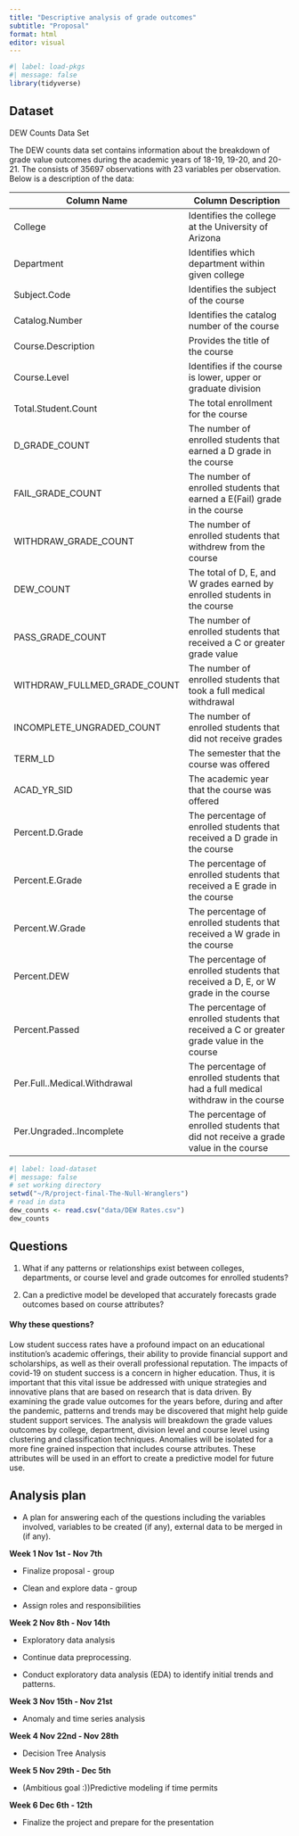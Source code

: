 ```yaml
---
title: "Descriptive analysis of grade outcomes"
subtitle: "Proposal"
format: html
editor: visual
---
```


```r
#| label: load-pkgs
#| message: false
library(tidyverse)
```

## Dataset

DEW Counts Data Set

The DEW counts data set contains information about the breakdown of grade value outcomes during the academic years of 18-19, 19-20, and 20-21. The consists of 35697 observations with 23 variables per observation. Below is a description of the data:

| Column Name                  | Column Description                                                                         |
|------------------------------|--------------------------------------------------------------------------------------------|
| College                      | Identifies the college at the University of Arizona                                        |
| Department                   | Identifies which department within given college                                           |
| Subject.Code                 | Identifies the subject of the course                                                       |
| Catalog.Number               | Identifies the catalog number of the course                                                |
| Course.Description           | Provides the title of the course                                                           |
| Course.Level                 | Identifies if the course is lower, upper or graduate division                              |
| Total.Student.Count          | The total enrollment for the course                                                        |
| D_GRADE_COUNT                | The number of enrolled students that earned a D grade in the course                        |
| FAIL_GRADE_COUNT             | The number of enrolled students that earned a E(Fail) grade in the course                  |
| WITHDRAW_GRADE_COUNT         | The number of enrolled students that withdrew from the course                              |
| DEW_COUNT                    | The total of D, E, and W grades earned by enrolled students in the course                  |
| PASS_GRADE_COUNT             | The number of enrolled students that received a C or greater grade value                   |
| WITHDRAW_FULLMED_GRADE_COUNT | The number of enrolled students that took a full medical withdrawal                        |
| INCOMPLETE_UNGRADED_COUNT    | The number of enrolled students that did not receive grades                                |
| TERM_LD                      | The semester that the course was offered                                                   |
| ACAD_YR_SID                  | The academic year that the course was offered                                              |
| Percent.D.Grade              | The percentage of enrolled students that received a D grade in the course                  |
| Percent.E.Grade              | The percentage of enrolled students that received a E grade in the course                  |
| Percent.W.Grade              | The percentage of enrolled students that received a W grade in the course                  |
| Percent.DEW                  | The percentage of enrolled students that received a D, E, or W grade in the course         |
| Percent.Passed               | The percentage of enrolled students that received a C or greater grade value in the course |
| Per.Full..Medical.Withdrawal | The percentage of enrolled students that had a full medical withdraw in the course         |
| Per.Ungraded..Incomplete     | The percentage of enrolled students that did not receive a grade value in the course       |

```r
#| label: load-dataset
#| message: false
# set working directory
setwd("~/R/project-final-The-Null-Wranglers")
# read in data
dew_counts <- read.csv("data/DEW Rates.csv")
dew_counts
```

## Questions

1.  What if any patterns or relationships exist between colleges, departments, or course level and grade outcomes for enrolled students?

2.  Can a predictive model be developed that accurately forecasts grade outcomes based on course attributes?

#### **Why these questions?**

Low student success rates have a profound impact on an educational institution's academic offerings, their ability to provide financial support and scholarships, as well as their overall professional reputation. The impacts of covid-19 on student success is a concern in higher education. Thus, it is important that this vital issue be addressed with unique strategies and innovative plans that are based on research that is data driven. By examining the grade value outcomes for the years before, during and after the pandemic, patterns and trends may be discovered that might help guide student support services. The analysis will breakdown the grade values outcomes by college, department, division level and course level using clustering and classification techniques. Anomalies will be isolated for a more fine grained inspection that includes course attributes. These attributes will be used in an effort to create a predictive model for future use.

## Analysis plan

-   A plan for answering each of the questions including the variables involved, variables to be created (if any), external data to be merged in (if any).

**Week 1 Nov 1st - Nov 7th**

-   Finalize proposal - group

-   Clean and explore data - group

-   Assign roles and responsibilities

**Week 2 Nov 8th - Nov 14th**

-   Exploratory data analysis

-   Continue data preprocessing.

-   Conduct exploratory data analysis (EDA) to identify initial trends and patterns.

**Week 3 Nov 15th - Nov 21st**

-   Anomaly and time series analysis 

**Week 4 Nov 22nd - Nov 28th**

-   Decision Tree Analysis

**Week 5 Nov 29th - Dec 5th**

-   (Ambitious goal :))Predictive modeling if time permits

**Week 6 Dec 6th - 12th**

-   Finalize the project and prepare for the presentation
